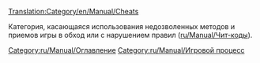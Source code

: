 [[Translation:Category/en/Manual/Cheats]]

Категория, касающаяся использования недозволенных методов и приемов игры в обход или с нарушением правил ([[ru/Manual/Чит-коды]]).

[[Category:ru/Manual/Оглавление]]
[[Category:ru/Manual/Игровой процесс]]